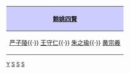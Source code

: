 {|align="center" style="border:1px solid #AAAAAA; margin-top:5px; margin-bottom:5px;"
!style="background-color:#CCCCFF;"|[[餘姚四賢]]
|-
|[[严子陵]]{{·}} [[王守仁]]{{·}} [[朱之瑜]]{{·}} [[黄宗羲]]
|}<noinclude>
[[Category:宁波人物并称|Y]]
[[Category:中国思想家|S]]
[[Category:中国哲学家|S]]
[[Category:余姚人|S]]
</noinclude>